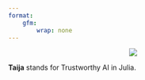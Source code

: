 ```yaml
---
format: 
    gfm:
        wrap: none
---
```


<p align="center">
    <img src="profile/www/wide_logo.png">
</p>

**Taija** stands for Trustworthy AI in Julia. 